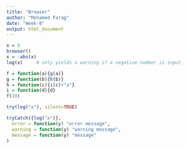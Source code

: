 ---
title: "Browser"
author: "Mohamed Farag"
date: "Week-8"
output: html_document
---

```{r eval=FALSE}
x = 5
browser()
x = -abs(x)
log(x)     # only yields a warning if a negative number is input
```

```{r eval=FALSE}
f = function(a){g(a)}
g = function(b){h(b)}
h = function(c){i(c)+"a"}
i = function(d){d}
f(10)
```

```{r}
try(log("x"), silent=TRUE)
```


```{r}
tryCatch({log("x")},
  error = function(y) "error message",
  warning = function(y) "warning message",
  message = function(y) "message"
)
```